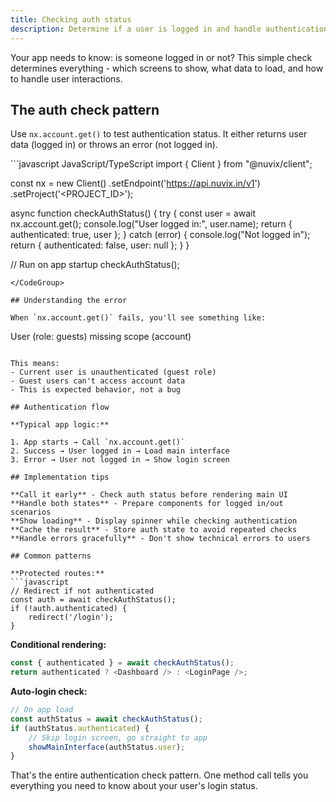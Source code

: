 ```yaml
---
title: Checking auth status
description: Determine if a user is logged in and handle authentication states properly in your Nuvix application.
---
```


Your app needs to know: is someone logged in or not? This simple check determines everything - which screens to show, what data to load, and how to handle user interactions.

## The auth check pattern

Use `nx.account.get()` to test authentication status. It either returns user data (logged in) or throws an error (not logged in).

<CodeGroup>
```javascript JavaScript/TypeScript
import { Client } from "@nuvix/client";

const nx = new Client()
    .setEndpoint('https://api.nuvix.in/v1')
    .setProject('<PROJECT_ID>');

async function checkAuthStatus() {
    try {
        const user = await nx.account.get();
        console.log("User logged in:", user.name);
        return { authenticated: true, user };
    } catch (error) {
        console.log("Not logged in");
        return { authenticated: false, user: null };
    }
}

// Run on app startup
checkAuthStatus();
```
</CodeGroup>

## Understanding the error

When `nx.account.get()` fails, you'll see something like:

```
User (role: guests) missing scope (account)
```

This means:
- Current user is unauthenticated (guest role)
- Guest users can't access account data
- This is expected behavior, not a bug

## Authentication flow

**Typical app logic:**

1. App starts → Call `nx.account.get()`
2. Success → User logged in → Load main interface
3. Error → User not logged in → Show login screen

## Implementation tips

**Call it early** - Check auth status before rendering main UI
**Handle both states** - Prepare components for logged in/out scenarios  
**Show loading** - Display spinner while checking authentication
**Cache the result** - Store auth state to avoid repeated checks
**Handle errors gracefully** - Don't show technical errors to users

## Common patterns

**Protected routes:**
```javascript
// Redirect if not authenticated
const auth = await checkAuthStatus();
if (!auth.authenticated) {
    redirect('/login');
}
```

**Conditional rendering:**
```javascript
const { authenticated } = await checkAuthStatus();
return authenticated ? <Dashboard /> : <LoginPage />;
```

**Auto-login check:**
```javascript
// On app load
const authStatus = await checkAuthStatus();
if (authStatus.authenticated) {
    // Skip login screen, go straight to app
    showMainInterface(authStatus.user);
}
```

That's the entire authentication check pattern. One method call tells you everything you need to know about your user's login status.